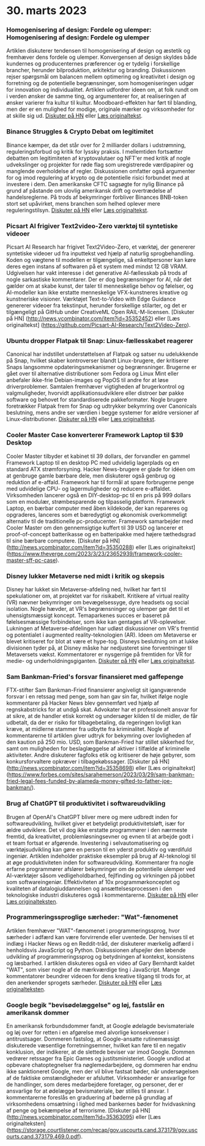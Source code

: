
<Steps>

# 30. marts 2023

### Homogenisering af design: Fordele og ulemper: Homogenisering af design: Fordele og ulemper

Artiklen diskuterer tendensen til homogenisering af design og æstetik og fremhæver dens fordele og ulemper. Konvergensen af design skyldes både kundernes og producenternes præferencer og er tydelig i forskellige brancher, herunder bilproduktion, arkitektur og branding. Diskussionen rejser spørgsmål om balancen mellem optimering og kreativitet i design og forretning og de potentielle begrænsninger, som homogeniseringen udgør for innovation og individualitet. Artiklen udfordrer ideen om, at folk rundt om i verden ønsker de samme ting, og argumenterer for, at realiseringen af ønsker varierer fra kultur til kultur. Moodboard-effekten har ført til blanding, men der er en mulighed for modige, originale mærker og virksomheder for at skille sig ud.
[Diskuter på HN](http://news.ycombinator.com/item?id=35355703) eller [Læs originaltekst](https://www.alexmurrell.co.uk/articles/the-age-of-average).

### Binance Struggles & Crypto Debat om legitimitet

Binance kæmper, da det står over for 2 milliarder dollars i udstrømning, reguleringsforbud og kritik for lyssky praksis. I mellemtiden fortsætter debatten om legitimiteten af kryptovalutaer og NFT'er med kritik af nogle udvekslinger og projekter for røde flag som uregistrerede værdipapirer og manglende overholdelse af regler. Diskussionen omfatter også argumenter for og imod regulering af krypto og de potentielle risici forbundet med at investere i dem. Den amerikanske CFTC sagsøgte for nylig Binance på grund af påstande om ulovlig amerikansk drift og overtrædelse af handelsreglerne. På trods af bekymringer forbliver Binances BNB-token stort set upåvirket, mens branchen som helhed oplever mere reguleringstilsyn.
[Diskuter på HN](http://news.ycombinator.com/item?id=35351805) eller [Læs originaltekst](https://www.wsj.com/articles/binance-sees-2-billion-in-outflows-as-troubles-compound-9a136e21).

### Picsart AI frigiver Text2video-Zero værktøj til syntetiske videoer

Picsart AI Research har frigivet Text2Video-Zero, et værktøj, der genererer syntetiske videoer ud fra inputtekst ved hjælp af naturlig sprogbehandling. Koden og vægtene til modellen er tilgængelige, så enkeltpersoner kan køre deres egen instans af softwaren på et system med mindst 12 GB VRAM. Udgivelsen har vakt interesse i det generative AI-fællesskab på trods af nogle sarkastiske kommentarer. Der er dog begrænsninger for AI, når det gælder om at skabe kunst, der taler til menneskelige behov og følelser, og AI-modeller kan ikke erstatte menneskelige VFX-kunstneres kreative og kunstneriske visioner. Værktøjet Text-to-Video with Edge Guidance genererer videoer fra tekstinput, herunder forskellige stilarter, og det er tilgængeligt på GitHub under CreativeML Open RAIL-M-licensen.
[Diskuter på HN] (http://news.ycombinator.com/item?id=35352452) eller [Læs originaltekst] (https://github.com/Picsart-AI-Research/Text2Video-Zero).

### Ubuntu dropper Flatpak til Snap: Linux-fællesskabet reagerer

Canonical har indstillet understøttelsen af Flatpak og satser nu udelukkende på Snap, hvilket skaber kontroverser blandt Linux-brugere, der kritiserer Snaps langsomme opdateringsmekanismer og begrænsninger. Brugerne er gået over til alternative distributioner som Fedora og Linux Mint eller anbefaler ikke-frie Debian-images og PopOS til andre for at løse driverproblemer. Samtalen fremhæver vigtigheden af brugerkontrol og valgmuligheder, hvorvidt applikationsudviklere eller distroer bør pakke software og behovet for standardiserede pakkeformater. Nogle brugere foretrækker Flatpak frem for Snap og udtrykker bekymring over Canonicals beslutning, mens andre ser værdien i begge systemer for ældre versioner af Linux-distributioner.
[Diskuter på HN](http://news.ycombinator.com/item?id=35354729) eller [Læs originaltekst](https://lwn.net/SubscriberLink/927262/6adb2350e2b0d2ce/).

### Cooler Master Case konverterer Framework Laptop til $39 Desktop

Cooler Master tilbyder et kabinet til 39 dollars, der forvandler en gammel Framework Laptop til en desktop PC med udvidelig lagerplads og en standard ATX strømforsyning. Hacker News-brugere er glade for idéen om at genbruge gamle bærbare dele, men diskuterer også genbrug og reduktion af e-affald. Framework har til formål at spare forbrugerne penge med udvidelige CPU- og lagermuligheder og reducere e-affaldet. Virksomheden lancerer også en DIY-desktop-pc til en pris på 999 dollars som en modulær, strømbesparende og tilpasselig platform. Framework Laptop, en bærbar computer med åben kildekode, der kan repareres og opgraderes, lanceres som et bæredygtigt og økonomisk overkommeligt alternativ til de traditionelle pc-producenter. Framework samarbejder med Cooler Master om den gennemsigtige kuffert til 39 USD og lancerer et proof-of-concept batterikasse og en batteripakke med højere tæthedsgrad til sine bærbare computere.
[Diskuter på HN] (http://news.ycombinator.com/item?id=35350288) eller [Læs originaltekst] (https://www.theverge.com/2023/3/23/23652939/framework-cooler-master-sff-pc-case).

### Disney lukker Metaverse ned midt i kritik og skepsis

Disney har lukket sin Metaverse-afdeling ned, hvilket har ført til spekulationer om, at projektet var for risikabelt. Kritikere af virtual reality (VR) nævner bekymringer om bevægelsessyge, dyre headsets og social isolation. Nogle hævder, at VR's begrænsninger og ulemper gør det til et uhensigtsmæssigt koncept. Temaparkenes succes er baseret på følelsesmæssige forbindelser, som ikke kan gentages af VR-oplevelser. Lukningen af Metaverse-afdelingen har udløst diskussioner om VR's fremtid og potentialet i augmented reality-teknologien (AR). Ideen om Metaverse er blevet kritiseret for blot at være et hype-tog. Disneys beslutning om at lukke divisionen tyder på, at Disney måske har nedjusteret sine forventninger til Metaversets vækst. Kommentatorer er nysgerrige på fremtiden for VR for medie- og underholdningsgiganten.
[Diskuter på HN](http://news.ycombinator.com/item?id=35350952) eller [Læs originaltekst](https://www.wsj.com/articles/disney-eliminates-its-metaverse-division-as-part-of-companys-layoffs-plan-94b03650).

### Sam Bankman-Fried's forsvar finansieret med gaffepenge

FTX-stifter Sam Bankman-Fried finansierer angiveligt sit igangværende forsvar i en retssag med penge, som han gav sin far, hvilket ifølge nogle kommentarer på Hacker News blev gennemført ved hjælp af regnskabstricks for at undgå skat. Advokater har et professionelt ansvar for at sikre, at de handler etisk korrekt og undersøger kilden til de midler, de får udbetalt, da der er risiko for tilbagebetaling, da regeringen lovligt kan kræve, at midlerne stammer fra udbytte fra kriminalitet. Nogle af kommentarerne til artiklen giver udtryk for bekymring over lovligheden af den kaution på 250 mio. USD, som Bankman-Fried har stillet sikkerhed for, samt om muligheden for beslaglæggelse af aktiver i tilfælde af kriminelle aktiviteter. Andre diskuterer fagfolks etik og kritiserer de høje gebyrer, som konkursforvaltere opkræver i tilbagekøbssager.
[Diskuter på HN] (http://news.ycombinator.com/item?id=35358698) eller [Læs originaltekst] (https://www.forbes.com/sites/sarahemerson/2023/03/29/sam-bankman-fried-legal-fees-funded-by-alameda-money-gifted-to-father-joe-bankman/).

### Brug af ChatGPT til produktivitet i softwareudvikling

Brugen af OpenAI's ChatGPT bliver mere og mere udbredt inden for softwareudvikling, hvilket giver et betydeligt produktivitetsløft, især for ældre udviklere. Det vil dog ikke erstatte programmører i den nærmeste fremtid, da kreativitet, problemløsningsevner og evnen til at arbejde godt i et team fortsat er afgørende. Investering i selvautomatisering og værktøjsudvikling kan gøre en person til en yderst produktiv og værdifuld ingeniør. Artiklen indeholder praktiske eksempler på brug af AI-teknologi til at øge produktiviteten inden for softwareudvikling. Kommentarer fra nogle erfarne programmører afslører bekymringer om de potentielle ulemper ved AI-værktøjer såsom vedligeholdbarhed, fejlfinding og virkningen på jobbet som softwareingeniør. Effektiviteten af 10x programmørkonceptet og kvaliteten af datalogiuddannelsen og ansættelsesprocessen i den teknologiske industri diskuteres også i kommentarerne.
[Diskuter på HN](http://news.ycombinator.com/item?id=35356054) eller [Læs originalteksten](https://kadekillary.work/posts/1000x-eng/).

### Programmeringssproglige særheder: "Wat"-fænomenet

Artiklen fremhæver "WAT"-fænomenet i programmeringssprog, hvor særheder i adfærd kan være forvirrende eller uventede. Der henvises til et indlæg i Hacker News og en Reddit-tråd, der diskuterer mærkelig adfærd i henholdsvis JavaScript og Python. Diskussionen afspejler den løbende udvikling af programmeringssprog og betydningen af kontekst, konsistens og læsbarhed. I artiklen diskuteres også en video af Gary Bernhardt kaldet "WAT", som viser nogle af de mærkværdige ting i JavaScript. Mange kommentatorer beundrer videoen for dens kreative tilgang til trods for, at den anerkender sprogets særheder.
[Diskuter på HN](http://news.ycombinator.com/item?id=35363044) eller [Læs originalteksten](https://www.destroyallsoftware.com/talks/wat).

### Google begik "bevisødelæggelse" og løj, fastslår en amerikansk dommer

En amerikansk forbundsdommer fandt, at Google ødelagde bevismateriale og løj over for retten i en afgørelse med alvorlige konsekvenser i antitrustsager. Dommeren fastslog, at Google-ansatte rutinemæssigt diskuterede væsentlige forretningsemner, hvilket kan føre til en negativ konklusion, der indikerer, at de slettede beviser var imod Google. Dommen vedrører retssager fra Epic Games og justitsministeriet. Google undlod at opbevare chatoptegnelser fra nøglemedarbejdere, og dommeren har endnu ikke sanktioneret Google, men der vil blive fastsat bøder, når undersøgelsen af de faktiske omstændigheder er afsluttet. Virksomheder er ansvarlige for de handlinger, som deres medarbejdere foretager, og personer, der er ansvarlige for at ødelægge bevismateriale, bør stilles til ansvar. I kommentarerne foreslås en graduering af bøderne på grundlag af virksomhedens omsætning i lighed med bankernes bøder for hvidvaskning af penge og bekæmpelse af terrorisme.
[Diskuter på HN] (http://news.ycombinator.com/item?id=35363095) eller [Læs originalteksten] (https://storage.courtlistener.com/recap/gov.uscourts.cand.373179/gov.uscourts.cand.373179.469.0.pdf).

</Steps>
